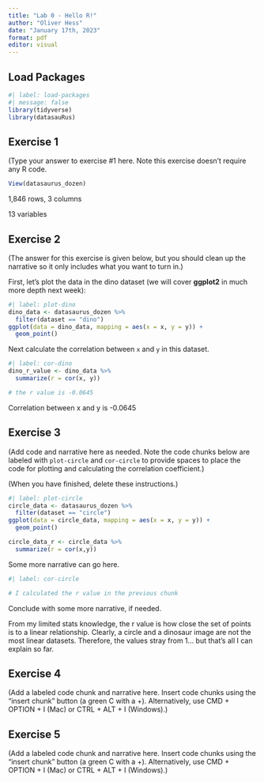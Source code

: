 ```yaml
---
title: "Lab 0 - Hello R!"
author: "Oliver Hess"
date: "January 17th, 2023"
format: pdf
editor: visual
---
```


## Load Packages

```r
#| label: load-packages
#| message: false
library(tidyverse)
library(datasauRus)
```

## Exercise 1

(Type your answer to exercise #1 here. Note this exercise doesn't require any R code.

```r
View(datasaurus_dozen)
```

1,846 rows, 3 columns

13 variables

## Exercise 2

(The answer for this exercise is given below, but you should clean up the narrative so it only includes what you want to turn in.)

First, let's plot the data in the dino dataset (we will cover **ggplot2** in much more depth next week):

```r
#| label: plot-dino
dino_data <- datasaurus_dozen %>%
  filter(dataset == "dino")
ggplot(data = dino_data, mapping = aes(x = x, y = y)) + 
  geom_point()
```

Next calculate the correlation between `x` and `y` in this dataset.

```r
#| label: cor-dino
dino_r_value <- dino_data %>%
  summarize(r = cor(x, y))

# the r value is -0.0645
```

Correlation between x and y is -0.0645

## Exercise 3

(Add code and narrative here as needed. Note the code chunks below are labeled with `plot-circle` and `cor-circle` to provide spaces to place the code for plotting and calculating the correlation coefficient.)

(When you have finished, delete these instructions.)

```r
#| label: plot-circle
circle_data <- datasaurus_dozen %>%
  filter(dataset == "circle") 
ggplot(data = circle_data, mapping = aes(x = x, y = y)) + 
  geom_point()

circle_data_r <- circle_data %>% 
  summarize(r = cor(x,y))
```

Some more narrative can go here.

```r
#| label: cor-circle

# I calculated the r value in the previous chunk

```

Conclude with some more narrative, if needed.

From my limited stats knowledge, the r value is how close the set of points is to a linear relationship. Clearly, a circle and a dinosaur image are not the most linear datasets. Therefore, the values stray from 1... but that's all I can explain so far.

## Exercise 4

(Add a labeled code chunk and narrative here. Insert code chunks using the "insert chunk" button (a green C with a +). Alternatively, use CMD + OPTION + I (Mac) or CTRL + ALT + I (Windows).)

## Exercise 5

(Add a labeled code chunk and narrative here. Insert code chunks using the "insert chunk" button (a green C with a +). Alternatively, use CMD + OPTION + I (Mac) or CTRL + ALT + I (Windows).)
